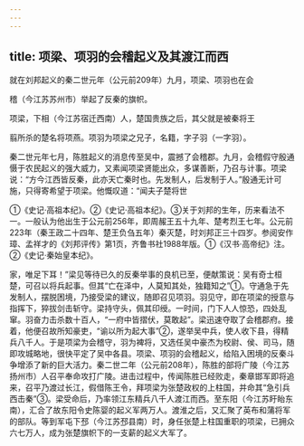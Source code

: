 ```yaml
---
---
---
```

title: 项梁、项羽的会稽起义及其渡江而西
---



就在刘邦起义的秦二世元年（公元前209年）九月，项梁、项羽也在会

稽（今江苏苏州市）举起了反秦的旗帜。

项梁，下相（今江苏宿迁西南）人，楚国贵族之后，其父就是被秦将王

翦所杀的楚名将项燕。项羽为项梁之兄子，名籍，字子羽（一字羽）。

秦二世元年七月，陈胜起义的消息传至吴中，震撼了会稽郡。九月，会稽假守殷通慑于农民起义的强大威力，又素闻项梁贤能出众，多谋善断，乃召与计事。项梁说：“方今江西皆反秦，此亦天亡秦时也。先发制人，后发制于人。”殷通无计可施，只得寄希望于项梁。他慨叹道：“闻夫子楚将世

①《史记·高祖本纪》。②《史记·高祖本纪》。③关于刘邦的生年，历来看法不一。一般认为他出生于公元前256年，即周赧王五十九年、楚考烈王七年。公元前223年（秦王政二十四年、楚王负刍五年）秦灭楚，时刘邦正三十四岁。参阅安作璋、孟祥才的《刘邦评传》第1页，齐鲁书社1988年版。①《汉书·高帝纪》注。②《史记·秦始皇本纪》。

家，唯足下耳！”梁见等待已久的反秦举事的良机已至，便献策说：吴有奇士桓楚，可召以将兵起事。但其“亡在泽中，人莫知其处，独籍知之”①。守通急于先发制人，摆脱困境，乃接受梁的建议，随即召见项羽。羽见守，即在项梁的授意与指挥下，猝拔剑击斩守。梁持守头，佩其印绶。一时间，门下人人惊恐，四处乱窜。羽奋力击杀数十百人，“一府中皆摺伏，莫敢起”。梁迅速夺取了会稽郡府。接着，他便召故所知豪吏，“谕以所为起大事”②，遂举吴中兵，使人收下县，得精兵八千人。于是项梁为会稽守，羽为裨将，又选任吴中豪杰为校尉、侯、司马，随即攻城略地，很快平定了吴中各县。项梁、项羽的会稽起义，给陷入困境的反秦斗争增添了新的巨大活力。秦二世二年（公元前208年），陈胜的部将广陵（今江苏扬州市）人召平奉命攻打广陵。进击过程中，传闻陈胜已经败走，秦章邯军即将追来，召平乃渡过长江，假借陈王令，拜项梁为张楚政权的上柱国，并命其“急引兵西击秦”③。梁受命后，乃率领江东精兵八千人渡江而西。至东阳（今江苏盱眙东南），汇合了故东阳令史陈婴的起义军两万人。渡淮之后，又汇聚了英布和蒲将军的部队。等到军屯下邳（今江苏邳县南）时，身任张楚上柱国重职的项梁，已拥众六七万人，成为张楚旗帜下的一支薪的起义大军了。